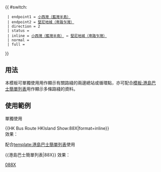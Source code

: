 {{ #switch: {{{format|}}}
  | endpoint1 = [[小西灣（藍灣半島）公共運輸交匯處|小西灣（藍灣半島）]]
  | endpoint2 = [[堅尼地城（卑路乍灣）巴士總站|堅尼地城（卑路乍灣）]]
  | direction = 2
  | status = {{HK Bus Status|P}}
  | inline = [[小西灣（藍灣半島）公共運輸交匯處|小西灣（藍灣半島）]] ↔ [[堅尼地城（卑路乍灣）巴士總站|堅尼地城（卑路乍灣）]]
  | normal =
  | full =
}}<noinclude>
==用法==
本模板可單獨使用用作顯示有關路綫的兩邊總站或循環點，亦可配合[[模板:港島巴士簡單列表]]用作顯示多條路綫的資料。

==使用範例==
;單獨使用
<nowiki>{{HK Bus Route HKIsland Show:88X|format=inline}}</nowiki><br>
效果：{{HK Bus Route HKIsland Show:88X|format=inline}}

;配合[[template:港島巴士簡單列表]]使用
<nowiki>{{港島巴士簡單列表|88X}}</nowiki>
效果：{{港島巴士簡單列表|88X}}
[[Category:新巴路線模板|088X]]</noinclude>